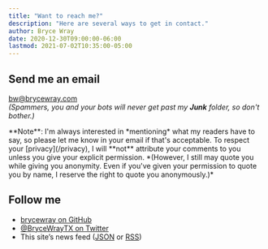 ```yaml
---
title: "Want to reach me?"
description: "Here are several ways to get in contact."
author: Bryce Wray
date: 2020-12-30T09:00:00-06:00
lastmod: 2021-07-02T10:35:00-05:00
---
```



## Send me an email

bw@brycewray.com\
*(Spammers, you and your bots will never get past my **Junk** folder, so don't bother.)*

<Box cssClass="yellowBox">
**Note**: I'm always interested in *mentioning* what my readers have to say, so please let me know in your email if that's acceptable. To respect your [privacy](/privacy), I will **not** attribute your comments to you unless you give your explicit permission. *(However, I still may quote you while giving you anonymity. Even if you've given your permission to quote you by name, I reserve the right to quote you anonymously.)*
</Box>

## Follow me

- [brycewray on GitHub](https://github.com/brycewray/)
- [@BryceWrayTX on Twitter](https://twitter.com/BryceWrayTX/)
- This site’s news feed ([JSON](/index.json) or [RSS](/index.xml))
